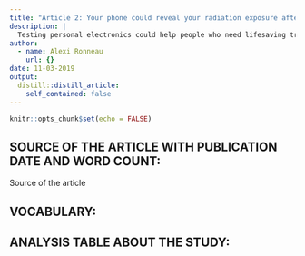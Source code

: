 ```yaml
---
title: "Article 2: Your phone could reveal your radiation exposure after a nuclear disaster "
description: |
  Testing personal electronics could help people who need lifesaving treatment get it faster
author:
  - name: Alexi Ronneau
    url: {}
date: 11-03-2019
output:
  distill::distill_article:
    self_contained: false
---
```


```r
knitr::opts_chunk$set(echo = FALSE)
```

## SOURCE OF THE ARTICLE WITH PUBLICATION DATE AND WORD COUNT:

Source of the article

## VOCABULARY: 

## ANALYSIS TABLE ABOUT THE STUDY:




